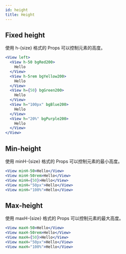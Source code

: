 ```yaml
---
id: height
title: Height
---
```


## Fixed height

使用 h-{size} 格式的 Props 可以控制元素的高度。

```jsx live
<View left>
  <View h-50 bgRed200>
    Hello
  </View>
  <View h-5rem bgYellow200>
    Hello
  </View>
  <View h={50} bgGreen200>
    Hello
  </View>
  <View h="100px" bgBlue200>
    Hello
  </View>
  <View h="20%" bgPurple200>
    Hello
  </View>
</View>
```

## Min-height

使用 minH-{size} 格式的 Props 可以控制元素的最小高度。

```jsx
<View minH-50>Hello</View>
<View minH-50rem>Hello</View>
<View minH={50}>Hello</View>
<View minH="50px">Hello</View>
<View minH="100%">Hello</View>
```

## Max-height

使用 maxH-{size} 格式的 Props 可以控制元素的最大高度。

```jsx
<View maxH-50>Hello</View>
<View maxH-50rem>Hello</View>
<View maxH={50}>Hello</View>
<View maxH="50px">Hello</View>
<View maxH="100%">Hello</View>
```
